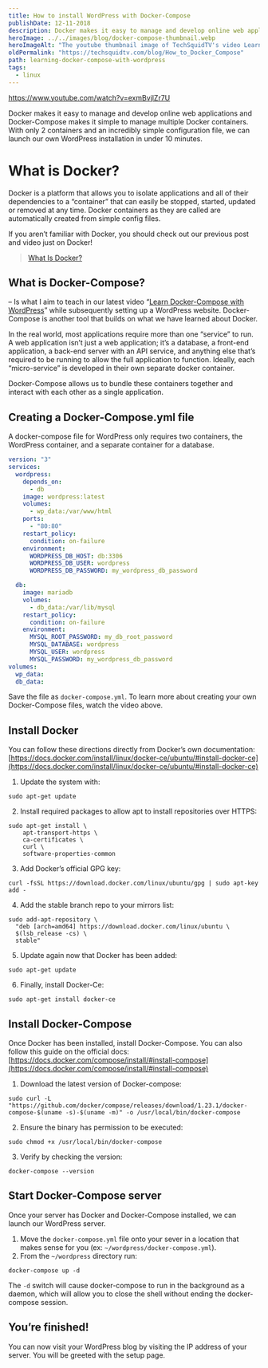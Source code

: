 ```yaml
---
title: How to install WordPress with Docker-Compose
publishDate: 12-11-2018
description: Docker makes it easy to manage and develop online web applications and Docker-Compose makes it simple to manage multiple Docker containers.
heroImage: ../../images/blog/docker-compose-thumbnail.webp
heroImageAlt: "The youtube thumbnail image of TechSquidTV's video Learn Docker-Compose In 10 Minutes. It features the Docker and Wordpress logos."
oldPermalink: "https://techsquidtv.com/blog/How_to_Docker_Compose"
path: learning-docker-compose-with-wordpress
tags:
  - linux
---
```


https://www.youtube.com/watch?v=exmBvjlZr7U

Docker makes it easy to manage and develop online web applications and Docker-Compose makes it simple to manage multiple Docker containers. With only 2 containers and an incredibly simple configuration file, we can launch our own WordPress installation in under 10 minutes.

# What is Docker?

Docker is a platform that allows you to isolate applications and all of their dependencies to a “container” that can easily be stopped, started, updated or removed at any time. Docker containers as they are called are automatically created from simple config files.

If you aren’t familiar with Docker, you should check out our previous post and video just on Docker!

> [What Is Docker?](/blog/what-is-docker)

## What is Docker-Compose?

– Is what I aim to teach in our latest video “[Learn Docker-Compose with WordPress](https://www.youtube.com/watch?v=exmBvjlZr7U)” while subsequently setting up a WordPress website. Docker-Compose is another tool that builds on what we have learned about Docker.

In the real world, most applications require more than one “service” to run. A web application isn’t just a web application; it’s a database, a front-end application, a back-end server with an API service, and anything else that’s required to be running to allow the full application to function. Ideally, each “micro-service” is developed in their own separate docker container.

Docker-Compose allows us to bundle these containers together and interact with each other as a single application.

## Creating a Docker-Compose.yml file

A docker-compose file for WordPress only requires two containers, the WordPress container, and a separate container for a database.

```yaml
version: "3"
services:
  wordpress:
    depends_on:
      - db
    image: wordpress:latest
    volumes:
      - wp_data:/var/www/html
    ports:
      - "80:80"
    restart_policy:
      condition: on-failure
    environment:
      WORDPRESS_DB_HOST: db:3306
      WORDPRESS_DB_USER: wordpress
      WORDPRESS_DB_PASSWORD: my_wordpress_db_password

  db:
    image: mariadb
    volumes:
      - db_data:/var/lib/mysql
    restart_policy:
      condition: on-failure
    environment:
      MYSQL_ROOT_PASSWORD: my_db_root_password
      MYSQL_DATABASE: wordpress
      MYSQL_USER: wordpress
      MYSQL_PASSWORD: my_wordpress_db_password
volumes:
  wp_data:
  db_data:
```

Save the file as `docker-compose.yml`. To learn more about creating your own Docker-Compose files, watch the video above.

## Install Docker

You can follow these directions directly from Docker’s own documentation: [https://docs.docker.com/install/linux/docker-ce/ubuntu/#install-docker-ce](https://docs.docker.com/install/linux/docker-ce/ubuntu/#install-docker-ce)

1. Update the system with:

```shell
sudo apt-get update
```

2. Install required packages to allow apt to install repositories over HTTPS:

```shell
sudo apt-get install \
    apt-transport-https \
    ca-certificates \
    curl \
    software-properties-common
```

3. Add Docker’s official GPG key:

```shell
curl -fsSL https://download.docker.com/linux/ubuntu/gpg | sudo apt-key add -
```

4. Add the stable branch repo to your mirrors list:

```shell
sudo add-apt-repository \
  "deb [arch=amd64] https://download.docker.com/linux/ubuntu \
  $(lsb_release -cs) \
  stable"
```

5. Update again now that Docker has been added:

```shell
sudo apt-get update
```

6. Finally, install Docker-Ce:

```shell
sudo apt-get install docker-ce
```

## Install Docker-Compose

Once Docker has been installed, install Docker-Compose. You can also follow this guide on the official docs: [https://docs.docker.com/compose/install/#install-compose](https://docs.docker.com/compose/install/#install-compose)

1. Download the latest version of Docker-compose:

```shell
sudo curl -L "https://github.com/docker/compose/releases/download/1.23.1/docker-compose-$(uname -s)-$(uname -m)" -o /usr/local/bin/docker-compose
```

2. Ensure the binary has permission to be executed:

```shell
sudo chmod +x /usr/local/bin/docker-compose
```

3. Verify by checking the version:

```shell
docker-compose --version
```

## Start Docker-Compose server

Once your server has Docker and Docker-Compose installed, we can launch our WordPress server.

1. Move the `docker-compose.yml` file onto your sever in a location that makes sense for you (ex: `~/wordpress/docker-compose.yml`).
2. From the `~/wordpress` directory run:

```shell
docker-compose up -d
```

The `-d` switch will cause docker-compose to run in the background as a daemon, which will allow you to close the shell without ending the docker-compose session.

## You’re finished!

You can now visit your WordPress blog by visiting the IP address of your server. You will be greeted with the setup page.

